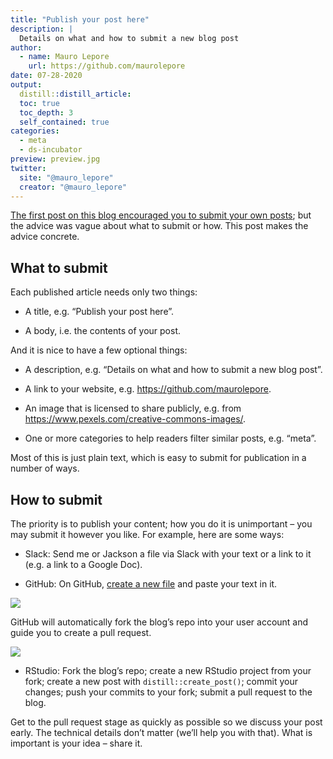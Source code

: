 ```yaml
---
title: "Publish your post here"
description: |
  Details on what and how to submit a new blog post
author:
  - name: Mauro Lepore
    url: https://github.com/maurolepore
date: 07-28-2020
output: 
  distill::distill_article:
  toc: true
  toc_depth: 3
  self_contained: true
categories:
  - meta
  - ds-incubator
preview: preview.jpg
twitter:
  site: "@mauro_lepore"
  creator: "@mauro_lepore"
---
```


[The first post on this blog encouraged you to submit your own posts](https://2degreesinvesting.github.io/posts/2020-06-02-shape-and-share-your-thoughts-here/); but the advice was vague about what to submit or how. This post makes the advice concrete.

## What to submit

Each published article needs only two things:

* A title, e.g. "Publish your post here".

* A body, i.e. the contents of your post.

And it is nice to have a few optional things:

* A description, e.g. "Details on what and how to submit a new blog post".

* A link to your website, e.g. <https://github.com/maurolepore>.

* An image that is licensed to share publicly, e.g. from <https://www.pexels.com/creative-commons-images/>.

* One or more categories to help readers filter similar posts, e.g. "meta".

Most of this is just plain text, which is easy to submit for publication in a number of ways.

## How to submit

The priority is to publish your content; how you do it is unimportant -- you may submit it however you like. For example, here are some ways:

* Slack: Send me or Jackson a file via Slack with your text or a link to it (e.g. a link to a Google Doc).

* GitHub: On GitHub, [create a new file](https://github.com/2DegreesInvesting/2degreesinvesting.github.io/new/master) and paste your text in it.

![](http://i.imgur.com/BxeXiKN.png)

GitHub will automatically fork the blog's repo into your user account and guide you to create a pull request.

![](http://i.imgur.com/36JuFDW.png)

* RStudio: Fork the blog's repo; create a new RStudio project from your fork; create a new post with `distill::create_post()`; commit your changes; push your commits to your fork; submit a pull request to the blog. 

Get to the pull request stage as quickly as possible so we discuss your post early. The technical details don't matter (we'll help you with that). What is important is your idea -- share it.
